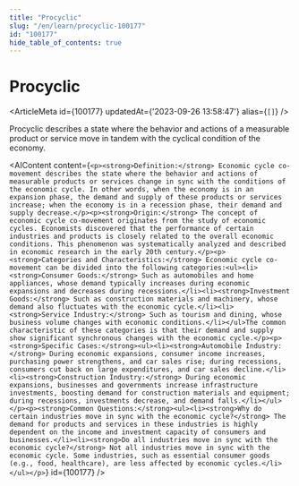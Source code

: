 ```yaml
---
title: "Procyclic"
slug: "/en/learn/procyclic-100177"
id: "100177"
hide_table_of_contents: true
---
```



# Procyclic

<ArticleMeta id={100177} updatedAt={'2023-09-26 13:58:47'} alias={`[]`} />
<div className='border-solid border-b border-t-0 my-4 border-[var(--ifm-color-gray-300)]' />

Procyclic describes a state where the behavior and actions of a measurable product or service move in tandem with the cyclical condition of the economy.

<AIContent content={`<p><strong>Definition:</strong> Economic cycle co-movement describes the state where the behavior and actions of measurable products or services change in sync with the conditions of the economic cycle. In other words, when the economy is in an expansion phase, the demand and supply of these products or services increase; when the economy is in a recession phase, their demand and supply decrease.</p><p><strong>Origin:</strong> The concept of economic cycle co-movement originates from the study of economic cycles. Economists discovered that the performance of certain industries and products is closely related to the overall economic conditions. This phenomenon was systematically analyzed and described in economic research in the early 20th century.</p><p><strong>Categories and Characteristics:</strong> Economic cycle co-movement can be divided into the following categories:<ul><li><strong>Consumer Goods:</strong> Such as automobiles and home appliances, whose demand typically increases during economic expansions and decreases during recessions.</li><li><strong>Investment Goods:</strong> Such as construction materials and machinery, whose demand also fluctuates with the economic cycle.</li><li><strong>Service Industry:</strong> Such as tourism and dining, whose business volume changes with economic conditions.</li></ul>The common characteristic of these categories is that their demand and supply show significant synchronous changes with the economic cycle.</p><p><strong>Specific Cases:</strong><ul><li><strong>Automobile Industry:</strong> During economic expansions, consumer income increases, purchasing power strengthens, and car sales rise; during recessions, consumers cut back on large expenditures, and car sales decline.</li><li><strong>Construction Industry:</strong> During economic expansions, businesses and governments increase infrastructure investments, boosting demand for construction materials and equipment; during recessions, investments decrease, and demand falls.</li></ul></p><p><strong>Common Questions:</strong><ul><li><strong>Why do certain industries move in sync with the economic cycle?</strong> The demand for products and services in these industries is highly dependent on the income and investment capacity of consumers and businesses.</li><li><strong>Do all industries move in sync with the economic cycle?</strong> Not all industries move in sync with the economic cycle. Some industries, such as essential consumer goods (e.g., food, healthcare), are less affected by economic cycles.</li></ul></p>`} id={100177} />
